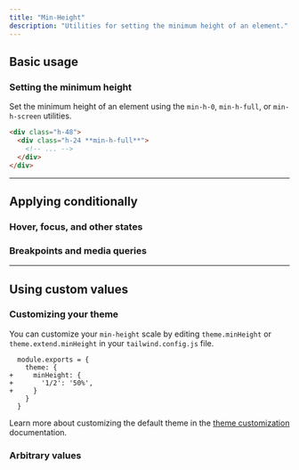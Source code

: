 ```yaml
---
title: "Min-Height"
description: "Utilities for setting the minimum height of an element."
---
```




## Basic usage

### Setting the minimum height

Set the minimum height of an element using the `min-h-0`, `min-h-full`, or `min-h-screen` utilities.

```html
<div class="h-48">
  <div class="h-24 **min-h-full**">
    <!-- ... -->
  </div>
</div>
```

---

## <Heading ignore>Applying conditionally</Heading>

### <Heading ignore>Hover, focus, and other states</Heading>

<HoverFocusAndOtherStates defaultClass="h-24 min-h-0" featuredClass="min-h-full" />

### <Heading ignore>Breakpoints and media queries</Heading>

<BreakpointsAndMediaQueries defaultClass="h-24 min-h-0" featuredClass="min-h-full" />

---

## Using custom values

### Customizing your theme

You can customize your `min-height` scale by editing `theme.minHeight` or `theme.extend.minHeight` in your `tailwind.config.js` file.

```diff-js tailwind.config.js
  module.exports = {
    theme: {
+     minHeight: {
+       '1/2': '50%',
+     }
    }
  }
```

Learn more about customizing the default theme in the [theme customization](/docs/theme#customizing-the-default-theme) documentation.

### Arbitrary values

<ArbitraryValues property="min-height" featuredClass="min-h-[50%]" />
